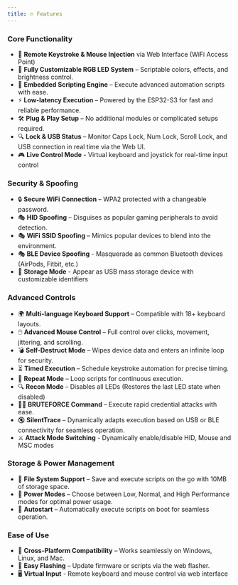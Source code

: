 ```yaml
---
title: 🔥 Features
---
```


### **Core Functionality**
- 📡 **Remote Keystroke & Mouse Injection** via Web Interface (WiFi Access Point)
- 🌈 **Fully Customizable RGB LED System** – Scriptable colors, effects, and brightness control.
- 📜 **Embedded Scripting Engine** – Execute advanced automation scripts with ease.
- ⚡ **Low-latency Execution** – Powered by the ESP32-S3 for fast and reliable performance.
- 🛠️ **Plug & Play Setup** – No additional modules or complicated setups required.
- 🔍 **Lock & USB Status** – Monitor Caps Lock, Num Lock, Scroll Lock, and USB connection in real time via the Web UI.
- 🎮 **Live Control Mode** - Virtual keyboard and joystick for real-time input control

### **Security & Spoofing**
- 🔒 **Secure WiFi Connection** – WPA2 protected with a changeable password.
- 🎭 **HID Spoofing** – Disguises as popular gaming peripherals to avoid detection.
- 🎭 **WiFi SSID Spoofing** – Mimics popular devices to blend into the environment.
- 🎭 **BLE Device Spoofing** - Masquerade as common Bluetooth devices (AirPods, Fitbit, etc.)
- 💾 **Storage Mode** - Appear as USB mass storage device with customizable identifiers

### **Advanced Controls**
- 🌍 **Multi-language Keyboard Support** – Compatible with 18+ keyboard layouts.
- 🖱️ **Advanced Mouse Control** – Full control over clicks, movement, jittering, and scrolling.
- 💣 **Self-Destruct Mode** – Wipes device data and enters an infinite loop for security.
- ⏳ **Timed Execution** – Schedule keystroke automation for precise timing.
- 🔁 **Repeat Mode** – Loop scripts for continuous execution.
- 🔍 **Recon Mode** – Disables all LEDs (Restores the last LED state when disabled)
- 🏴‍☠️ **BRUTEFORCE Command** – Execute rapid credential attacks with ease.
- 🔇 **SilentTrace** – Dynamically adapts execution based on USB or BLE connectivity for seamless operation.
- ⚔️ **Attack Mode Switching** - Dynamically enable/disable HID, Mouse and MSC modes

### **Storage & Power Management**
- 💾 **File System Support** – Save and execute scripts on the go with 10MB of storage space.
- 🔋 **Power Modes** – Choose between Low, Normal, and High Performance modes for optimal power usage.
- 🚦 **Autostart** – Automatically execute scripts on boot for seamless operation.

### **Ease of Use**
- 📱 **Cross-Platform Compatibility** – Works seamlessly on Windows, Linux, and Mac.
- 🚀 **Easy Flashing** – Update firmware or scripts via the web flasher.
- 🖥️ **Virtual Input** - Remote keyboard and mouse control via web interface